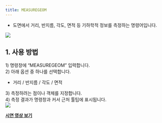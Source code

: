 ```yaml
---
title: MEASUREGEOM
---
```



[image1]: ../../../../../assets/images/commands/measuregeom/image1.png
[image2]: ../../../../../assets/images/commands/measuregeom/image2.png

* 도면에서 거리, 반지름, 각도, 면적 등 기하학적 정보를 측정하는 명령어입니다.

![][image1]

## **1\. 사용 방법**

1\) 명령창에 “MEASUREGEOM” 입력합니다.  
2\) 아래 옵션 중 하나를 선택합니다.

- 거리 / 반지름 / 각도 / 면적

3\) 측정하려는 점이나 객체를 지정합니다.  
4\) 측정 결과가 명령창과 커서 근처 툴팁에 표시됩니다.  
![][image2]

[**<Icon name="youtube" class="emoji"/> 시연 영상 보기**]()
